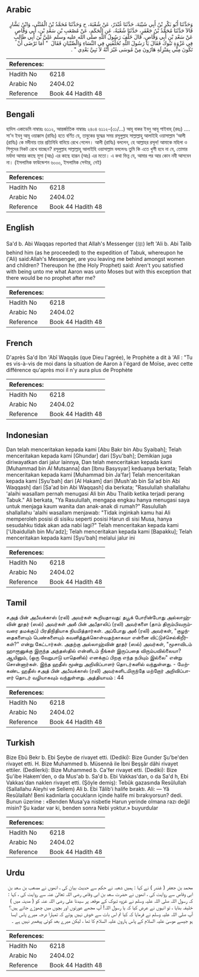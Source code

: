 ## Arabic


<div dir="rtl" lang="ar" style={{fontSize:'larger',backgroundColor:'#f8f9fa',padding:20}}>
وَحَدَّثَنَا أَبُو بَكْرِ بْنُ أَبِي شَيْبَةَ، حَدَّثَنَا غُنْدَرٌ، عَنْ شُعْبَةَ، ح وَحَدَّثَنَا مُحَمَّدُ بْنُ الْمُثَنَّى، وَابْنُ بَشَّارٍ قَالاَ حَدَّثَنَا مُحَمَّدُ بْنُ جَعْفَرٍ، حَدَّثَنَا شُعْبَةُ، عَنِ الْحَكَمِ، عَنْ مُصْعَبِ بْنِ سَعْدِ بْنِ، أَبِي وَقَّاصٍ عَنْ سَعْدِ بْنِ أَبِي وَقَّاصٍ، قَالَ خَلَّفَ رَسُولُ اللَّهِ صلى الله عليه وسلم عَلِيَّ بْنَ أَبِي طَالِبٍ فِي غَزْوَةِ تَبُوكَ فَقَالَ يَا رَسُولَ اللَّهِ تُخَلِّفُنِي فِي النِّسَاءِ وَالْصِّبْيَانِ فَقَالَ ‏ "‏ أَمَا تَرْضَى أَنْ تَكُونَ مِنِّي بِمَنْزِلَةِ هَارُونَ مِنْ مُوسَى غَيْرَ أَنَّهُ لاَ نَبِيَّ بَعْدِي ‏"‏ ‏.‏
</div>
<div style={{backgroundColor:'#f8f9fa',padding:20, marginBottom: 10}}><table> <thead> <tr> <th>References:</th> <th></th> </tr> </thead> <tbody><tr><td>Hadith No</td><td>6218</td></tr><tr><td>Arabic No</td><td>2404.02</td></tr><tr><td>Reference</td><td>Book 44 Hadith 48</td></tr></tbody></table></div>

## Bengali


<div dir="ltr" lang="bn" style={{fontSize:'larger',backgroundColor:'#f8f9fa',padding:20}}>
হাদিস একাডেমি নাম্বারঃ ৬১১২, আন্তর্জাতিক নাম্বারঃ ২৪০৪ ৬১১২-(৩১/...) আবূ বাকর ইবনু আবূ শাইবাহ্ (রহঃ) .... সা'দ ইবনু আবূ ওয়াক্কাস (রাযিঃ) হতে বর্ণিত যে, তাবুকের যুদ্ধের সময় রসূলুল্লাহ সাল্লাল্লাহু আলাইহি ওয়াসাল্লাম ‘আলী (রাযিঃ) কে মদীনায় তার প্রতিনিধি বানিয়ে রেখে গেলেন। আলী (রাযিঃ) বললেন, হে আল্লাহর রসূল! আমাকে মহিলা ও শিশুদের নিকট রেখে যাচ্ছেন? রসূলুল্লাহ সাল্লাল্লাহু আলাইহি ওয়াসাল্লাম বললেনঃ তুমি কি এতে খুশী হবে না যে, তোমার মর্যাদা আমার কাছে মূসা (আঃ) এর কাছে হারূন (আঃ) এর মতো। এ কথা ভিন্ন যে, আমার পর আর কোন নবী আসবেন না। (ইসলামিক ফাউন্ডেশন ৬০০০, ইসলামিক সেন্টার, নেই)
</div>
<div style={{backgroundColor:'#f8f9fa',padding:20, marginBottom: 10}}><table> <thead> <tr> <th>References:</th> <th></th> </tr> </thead> <tbody><tr><td>Hadith No</td><td>6218</td></tr><tr><td>Arabic No</td><td>2404.02</td></tr><tr><td>Reference</td><td>Book 44 Hadith 48</td></tr></tbody></table></div>

## English


<div dir="ltr" lang="en" style={{fontSize:'larger',backgroundColor:'#f8f9fa',padding:20}}>
Sa'd b. Abi Waqqas reported that Allah's Messenger (ﷺ) left 'Ali b. Abi Talib behind him (as he proceeded) to the expedition of Tabuk, whereupon he ('Ali) said:Allah's Messenger, are you leaving me behind amongst women and children? Thereupon he (the Holy Prophet) said: Aren't you satisfied with being unto me what Aaron was unto Moses but with this exception that there would be no prophet after me?
</div>
<div style={{backgroundColor:'#f8f9fa',padding:20, marginBottom: 10}}><table> <thead> <tr> <th>References:</th> <th></th> </tr> </thead> <tbody><tr><td>Hadith No</td><td>6218</td></tr><tr><td>Arabic No</td><td>2404.02</td></tr><tr><td>Reference</td><td>Book 44 Hadith 48</td></tr></tbody></table></div>

## French


<div dir="ltr" lang="fr" style={{fontSize:'larger',backgroundColor:'#f8f9fa',padding:20}}>
D'après Sa'd Ibn 'Abî Waqqâs (que Dieu l'agrée), le Prophète a dit à 'Alî : "Tu es vis-à-vis de moi dans la situation de Aaron à l'égard de Moïse, avec cette différence qu'après moi il n'y aura plus de Prophète
</div>
<div style={{backgroundColor:'#f8f9fa',padding:20, marginBottom: 10}}><table> <thead> <tr> <th>References:</th> <th></th> </tr> </thead> <tbody><tr><td>Hadith No</td><td>6218</td></tr><tr><td>Arabic No</td><td>2404.02</td></tr><tr><td>Reference</td><td>Book 44 Hadith 48</td></tr></tbody></table></div>

## Indonesian


<div dir="ltr" lang="id" style={{fontSize:'larger',backgroundColor:'#f8f9fa',padding:20}}>
Dan telah menceritakan kepada kami [Abu Bakr bin Abu Syaibah]; Telah menceritakan kepada kami [Ghundar] dari [Syu'bah]; Demikian juga diriwayatkan dari jalur lainnya, Dan telah menceritakan kepada kami [Muhammad bin Al Mutsanna] dan [Ibnu Basysyar] keduanya berkata; Telah menceritakan kepada kami [Muhammad bin Ja'far] Telah menceritakan kepada kami [Syu'bah] dari [Al Hakam] dari [Mush'ab bin Sa'ad bin Abi Waqqash] dari [Sa'ad bin Abi Waqqash] dia berkata; "Rasulullah shallallahu 'alaihi wasallam pernah menugasi Ali bin Abu Thalib ketika terjadi perang Tabuk." Ali berkata, "Ya Rasulullah, mengapa engkau hanya menugasi saya untuk menjaga kaum wanita dan anak-anak di rumah?" Rasulullah shallallahu 'alaihi wasallam menjawab: "Tidak inginkah kamu hai Ali memperoleh posisi di sisiku seperti posisi Harun di sisi Musa, hanya sesudahku tidak akan ada nabi lagi?" Telah menceritakan kepada kami ['Ubaidullah bin Mu'adz]; Telah menceritakan kepada kami [Bapakku]; Telah menceritakan kepada kami [Syu'bah] melalui jalur ini
</div>
<div style={{backgroundColor:'#f8f9fa',padding:20, marginBottom: 10}}><table> <thead> <tr> <th>References:</th> <th></th> </tr> </thead> <tbody><tr><td>Hadith No</td><td>6218</td></tr><tr><td>Arabic No</td><td>2404.02</td></tr><tr><td>Reference</td><td>Book 44 Hadith 48</td></tr></tbody></table></div>

## Tamil


<div dir="ltr" lang="ta" style={{fontSize:'larger',backgroundColor:'#f8f9fa',padding:20}}>
சஅத் பின் அபீவக்காஸ் (ரலி) அவர்கள் கூறியதாவது: தபூக் போரின்போது அல்லாஹ்வின் தூதர் (ஸல்) அவர்கள் அலீ பின் அபீதாலிப் (ரலி) அவர்களை (தாம் திரும்பிவரும்வரை தமக்குப்) பிரதிநிதியாக நியமித்தார்கள். அப்போது அலீ (ரலி) அவர்கள், "குழந்தைகளையும் பெண்களையும் கவனித்துக்கொள்வதற்காகவா என்னை விட்டுச்செல்கிறீர்கள்?" என்று கேட்டார்கள். அதற்கு அல்லாஹ்வின் தூதர் (ஸல்) அவர்கள், "மூசாவிடம் ஹாரூனுக்கு இருந்த அந்தஸ்தில் என்னிடம் நீங்கள் இருப்பதை விரும்பவில்லையா? ஆயினும், (ஒரு வேறுபாடு யாதெனில்) எனக்குப் பிறகு எந்த நபியும் இல்லை" என்று சொன்னார்கள். இந்த ஹதீஸ் மூன்று அறிவிப்பாளர் தொடர்களில் வந்துள்ளது. - மேற்கண்ட ஹதீஸ் சஅத் பின் அபீவக்காஸ் (ரலி) அவர்களிடமிருந்தே மற்றோர் அறிவிப்பாளர் தொடர் வழியாகவும் வந்துள்ளது. அத்தியாயம் : 44
</div>
<div style={{backgroundColor:'#f8f9fa',padding:20, marginBottom: 10}}><table> <thead> <tr> <th>References:</th> <th></th> </tr> </thead> <tbody><tr><td>Hadith No</td><td>6218</td></tr><tr><td>Arabic No</td><td>2404.02</td></tr><tr><td>Reference</td><td>Book 44 Hadith 48</td></tr></tbody></table></div>

## Turkish


<div dir="ltr" lang="tr" style={{fontSize:'larger',backgroundColor:'#f8f9fa',padding:20}}>
Bize Ebû Bekr b. Ebi Şeybe de rivayet etti. (Dediki): Bize Gunder Şu'be'den rivayet etti. H. Bize Muhammed b. Müsennâ ile İbni Beşşâr dâhi rivayet ettiler. (Dedilerki): Bize Muhammed b. Ca'fer rivayet etti. (Dediki): Bize Şu'ibe Hakem'den, o da Mus'ab b. Sa'd b. Ebi Vakkas'dan, o da Sa'd h, Ebi Vakkas'dan naklen rivayet etti. (Şöyle demiş): Tebûk gazasında Resûlullah (Sallallahu Aleyhi ve Sellem) Ali b. Ebi Tâlib'i halife bıraktı. Ali: — Yâ Resûlallah! Beni kadınlarla çocukların içinde halife mi bırakıyorsun? dedi. Bunun üzerine : «Benden Musa'ya nisbetle Harun yerinde olmana razı değil misin? Şu kadar var ki, benden sonra Nebi yoktur.» buyurdular
</div>
<div style={{backgroundColor:'#f8f9fa',padding:20, marginBottom: 10}}><table> <thead> <tr> <th>References:</th> <th></th> </tr> </thead> <tbody><tr><td>Hadith No</td><td>6218</td></tr><tr><td>Arabic No</td><td>2404.02</td></tr><tr><td>Reference</td><td>Book 44 Hadith 48</td></tr></tbody></table></div>

## Urdu


<div dir="rtl" lang="ur" style={{fontSize:'larger',backgroundColor:'#f8f9fa',padding:20}}>
محمد بن جعفر ( غندر ) نے کہا : ہمیں شعبہ نے حکم سے حدیث بیان کی ، انھوں نے مصعب بن سعد بن ابی وقاص سے روایت کی ، انھوں نے حضرت سعد بن ابی وقاص رضی اللہ تعالیٰ عنہ سے روایت کی ، کہا : کہ رسول اللہ صلی اللہ علیہ وسلم نے غزوہ تبوک کے موقعہ پر سیدنا علی رضی اللہ عنہ کو ( مدینہ میں ) خلیفہ بنایا ، تو انہوں نے عرض کیا کہ یا رسول اللہ! آپ مجھے عورتوں اور بچوں میں چھوڑے جاتے ہیں؟ آپ صلی اللہ علیہ وسلم نے فرمایا کہ کیا تم اس بات سے خوش نہیں ہوتے کہ تمہارا درجہ میرے پاس ایسا ہو جیسے موسیٰ علیہ السلام کے پاس ہارون علیہ السلام کا تھا ، لیکن میرے بعد کوئی پیغمبر نہیں ہے ۔
</div>
<div style={{backgroundColor:'#f8f9fa',padding:20, marginBottom: 10}}><table> <thead> <tr> <th>References:</th> <th></th> </tr> </thead> <tbody><tr><td>Hadith No</td><td>6218</td></tr><tr><td>Arabic No</td><td>2404.02</td></tr><tr><td>Reference</td><td>Book 44 Hadith 48</td></tr></tbody></table></div>